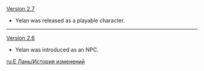 {{Change History/Header}}
[[Version 2.7]]
*  Yelan was released as a playable character.
----
[[Version 2.6]]
* Yelan was introduced as an NPC.
<noinclude>


[[ru:Е Лань/История изменений]]
</noinclude>